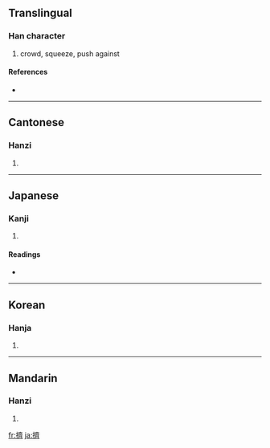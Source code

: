 {{see|挤}}
==Translingual==

===Han character===
{{Han char|rn=64|rad=手|as=14|sn=17|four=5002<sub>3</sub>|canj=手卜X (QYX)}}

# crowd, squeeze, push against

====References====
* {{Han ref|kx=0459.230|dkj=12848|dj=0808.160|hdz=31976.010|uh=64E0|ud=25824|bh=C0BD|bd=49341}}

----

==Cantonese==

===Hanzi===
{{yue-hanzi|jyut=|y=jai1}}

# {{defn|Cantonese}}

----

==Japanese==

===Kanji===
{{ja-kanji|grade=|rs=手14}}

# {{defn|Japanese}}

====Readings====
* {{ja-readings|on=[[せい]] (sei), [[さい]] (sai)|kun=[[おす]] (osu)}}

----

==Korean==

===Hanja===
{{ko-hanja|hangeul=제|eumhun=|rv=je|mr=che|y=cey}}

# {{defn|Korean}}

----

==Mandarin==

===Hanzi===
{{cmn-hanzi|sim=挤|pin=[[jǐ]] ([[ji3]])|wg=chi<sup>3</sup>}}

# {{defn|Mandarin}}

[[fr:擠]]
[[ja:擠]]